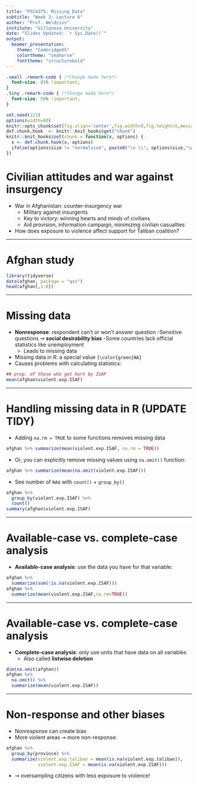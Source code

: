 ```yaml
---
title: "PSC4375: Missing Data"
subtitle: "Week 3: Lecture 6"
author: "Prof. Weldzius"
institute: "Villanova University"
date: "Slides Updated: `r Sys.Date()`"
output:
  beamer_presentation:
    theme: "CambridgeUS"
    colortheme: "seahorse"
    fonttheme: "structurebold"
---
```


```css
.small .remark-code { /*Change made here*/
  font-size: 85% !important;
}
.tiny .remark-code { /*Change made here*/
  font-size: 50% !important;
}
```

```r
set.seed(123)
options(width=60)
knitr::opts_chunk$set(fig.align='center',fig.width=9,fig.height=5,message=F,warning=F)
def.chunk.hook  <- knitr::knit_hooks$get("chunk")
knitr::knit_hooks$set(chunk = function(x, options) {
  x <- def.chunk.hook(x, options)
  ifelse(options$size != "normalsize", paste0("\n \\", options$size,"\n\n", x, "\n\n \\normalsize"), x)
})
```

# Civilian attitudes and war against insurgency

  - War in Afghanistan: counter-insurgency war
    - Military against insurgents
    - Key to victory: winning hearts and minds of civilians
    - Aid provision, information campaign, minimizing civilian casualties
    
  - How does exposure to violence affect support for Taliban coalition?

\begin{center}
\includegraphics[width=.5\textwidth]{figs/afghan_map.png}
\end{center}
---

# Afghan study

```r
library(tidyverse)
data(afghan, package = "qss")
head(afghan[,1:8])
```

---

# Missing data

  - **Nonresponse**: respondent can't or won't answer question
    -Sensitive questions $\rightsquigarrow$ **social desirability bias**
    -Some countries lack official statistics like unemployment
    - Leads to missing data
    
  - Missing data in R: a special value `{\color{green}NA}`
  - Causes problems with calculating statistics:
  
```r
## prop. of those who got hurt by ISAF
mean(afghan$violent.exp.ISAF)
```
  
    
---

# Handling missing data in R (UPDATE TIDY)

  - Adding `na.rm = TRUE` to some functions removes missing data

```r
afghan %>% summarize(mean(violent.exp.ISAF, na.rm = TRUE))
```

  - Or, you can explicitly remove missing values using `na.omit()` function:
  
```r
afghan %>% summarize(mean(na.omit(violent.exp.ISAF)))
```
  
  - See number of `NA`s with `count()` + `group_by()`
  
```r
afghan %>%
  group_by(violent.exp.ISAF) %>%
  count()
summary(afghan$violent.exp.ISAF)
```
  
---

# Available-case vs. complete-case analysis

  - **Available-case analysis**: use the data you have for that variable:
  
```r
afghan %>%
  summarize(sum(!is.na(violent.exp.ISAF)))
afghan %>%
  summarize(mean(violent.exp.ISAF,na.rm=TRUE))
```

---

# Available-case vs. complete-case analysis

  - **Complete-case analysis**: only use units that have data on all variables 
    - Also called **listwise deletion**
    
```r
dim(na.omit(afghan))
afghan %>%
  na.omit() %>%
  summarize(mean(violent.exp.ISAF))
```
    
---

# Non-response and other biases

  - Nonresponse can create bias
  - More violent areas $\rightsquigarrow$ more non-response:
  
```r
afghan %>%
  group_by(province) %>%
  summarize(violent.exp.taliban = mean(is.na(violent.exp.taliban)),
            violent.exp.ISAF = mean(is.na(violent.exp.ISAF)))
```

  - $\rightsquigarrow$ oversampling citizens with less exposure to violence! 
